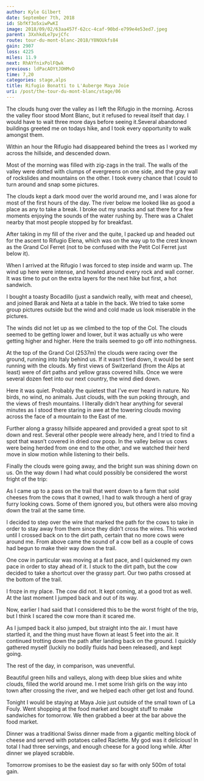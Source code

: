 ```yaml
---
author: Kyle Gilbert
date: September 7th, 2018
id: SbfKf3o5xiwPwKI
image: 2018/09/02/63aa457f-62cc-4caf-90bd-e799e4e53ed7.jpeg
parent: 3XxhkdLe7pvjCfc
route: tour-du-mont-blanc-2018/Y8NOUkfs84
gain: 2907
loss: 4225
miles: 11.9
next: RhAYfnixPolFQwk
previous: ldPacAOYtJOHMvO
time: 7,20
categories: stage,alps
title: Rifugio Bonatti to L'Auberge Maya Joie
uri: /post/the-tour-du-mont-blanc/stage/06
---
```


<Stats />

<Route />

The clouds hung over the valley as I left the Rifugio in the morning.
Across the valley floor stood Mont Blanc, but it refused to reveal itself that
day. I would have to wait three more days before seeing it.Several abandoned
buildings greeted me on todays hike, and I took every opportunity to walk
amongst them.

Within an hour the Rifugio had disappeared behind the trees as I worked my
across the hillside, and descended down.

Most of the morning was filled with zig-zags in the trail. The walls of the
valley were dotted with clumps of evergreens on one side, and the gray wall of
rockslides and mountains on the other. I took every chance that I could to turn
around and snap some pictures.

The clouds kept a dark mood over the world around me, and I was alone for most
of the first hours of the day. The river below me looked like as good a place
as any to take a break. I broke out my snacks and sat there for a few moments
enjoying the sounds of the water rushing by. There was a Chalet nearby that
most people stopped by for breakfast.

After taking in my fill of the river and the quite, I packed up and headed out
for the ascent to Rifugio Elena, which was on the way up to the crest known as
the Grand Col Ferret (not to be confused with the Petit Col Ferret just below
it).

When I arrived at the Rifugio I was forced to step inside and warm up. The wind
up here were intense, and howled around every rock and wall corner. It was time
to put on the extra layers for the next hike but first, a hot sandwich.

I bought a toasty Bocadillo (just a sandwich really, with meat and cheese), and
joined Barak and Neta at a table in the back. We tried to take some group
pictures outside but the wind and cold made us look miserable in the pictures.

The winds did not let up as we climbed to the top of the Col. The clouds seemed
to be getting lower and lower, but it was actually us who were getting higher
and higher. Here the trails seemed to go off into nothingness.

At the top of the Grand Col (2537m) the clouds were racing over the ground,
running into Italy behind us. If it wasn’t tied down, it would be sent running
with the clouds. My first views of Switzerland (from the Alps at least) were of
dirt paths and yellow grass covered hills. Once we were several dozen feet into
our next country, the wind died down.

Here it was quiet. Probably the quietest that I’ve ever heard in nature. No
birds, no wind, no animals. Just clouds, with the sun poking through, and the
views of fresh mountains. I literally didn’t hear anything for several minutes
as I stood there staring in awe at the towering clouds moving across the face
of a mountain to the East of me.

Further along a grassy hillside appeared and provided a great spot to sit down
and rest. Several other people were already here, and I tried to find a spot
that wasn’t covered in dried cow poop. In the valley below us cows were being
herded from one end to the other, and we watched their herd move in slow motion
while listening to their bells.

Finally the clouds were going away, and the bright sun was shining down on us.
On the way down I had what could possibly be considered the worst fright of the
trip:

As I came up to a pass on the trail that went down to a farm that sold cheeses
from the cows that it owned, I had to walk through a herd of gray furry looking
cows. Some of them ignored you, but others were also moving down the trail at
the same time.

I decided to step over the wire that marked the path for the cows to take in
order to stay away from them since they didn’t cross the wires. This worked
until I crossed back on to the dirt path, certain that no more cows were around
me. From above came the sound of a cow bell as a couple of cows had begun to
make their way down the trail.

One cow in particular was moving at a fast pace, and I quickened my own pace in
order to stay ahead of it. I stuck to the dirt path, but the cow decided to
take a shortcut over the grassy part. Our two paths crossed at the bottom of
the trail.

I froze in my place. The cow did not. It kept coming, at a good trot as well. At
the last moment I jumped back and out of its way.

Now, earlier I had said that I considered this to be the worst fright of the
trip, but I think I scared the cow more than it scared me.

As I jumped back it also jumped, but straight into the air. I must have startled
it, and the thing must have flown at least 5 feet into the air. It continued
trotting down the path after landing back on the ground. I quickly gathered
myself (luckily no bodily fluids had been released), and kept going.

The rest of the day, in comparison, was uneventful.

Beautiful green hills and valleys, along with deep blue skies and white clouds,
filled the world around me. I met some Irish girls on the way into town after
crossing the river, and we helped each other get lost and found.

Tonight I would be staying at Maya Joie just outside of the small town of La
Fouly. Went shopping at the food market and bought stuff to make sandwiches for
tomorrow. We then grabbed a beer at the bar above the food market.

Dinner was a traditional Swiss dinner made from a gigantic melting block of
cheese and served with potatoes called Raclette. My god was it delicious! In
total I had three servings, and enough cheese for a good long while. After
dinner we played scrabble.

Tomorrow promises to be the easiest day so far with only 500m of total gain.

